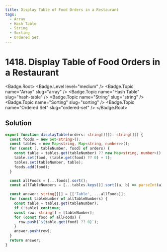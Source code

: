 ```yaml
---
title: Display Table of Food Orders in a Restaurant
tags:
  - Array
  - Hash Table
  - String
  - Sorting
  - Ordered Set
---
```


# 1418. Display Table of Food Orders in a Restaurant

<Badge.Root>
  <Badge.Level level="medium" />
  <Badge.Topic name="Array" slug="array" />
  <Badge.Topic name="Hash Table" slug="hash-table" />
  <Badge.Topic name="String" slug="string" />
  <Badge.Topic name="Sorting" slug="sorting" />
  <Badge.Topic name="Ordered Set" slug="ordered-set" />
</Badge.Root>

## Solution

```typescript filename="solution.ts" copy
export function displayTable(orders: string[][]): string[][] {
  const foods = new Set<string>();
  const tables = new Map<string, Map<string, number>>();
  for (const [, tableNumber, food] of orders) {
    const table = tables.get(tableNumber) ?? new Map<string, number>();
    table.set(food, (table.get(food) ?? 0) + 1);
    tables.set(tableNumber, table);
    foods.add(food);
  }

  const allFoods = [...foods].sort();
  const allTableNumbers = [...tables.keys()].sort((a, b) => parseInt(a) - parseInt(b));

  const answer: string[][] = [['Table', ...allFoods]];
  for (const tableNumber of allTableNumbers) {
    const table = tables.get(tableNumber);
    if (!table) continue;
    const row: string[] = [tableNumber];
    for (const food of allFoods) {
      row.push(`${table.get(food) ?? 0}`);
    }
    answer.push(row);
  }
  return answer;
}
```

<ProblemLink
  codingSite="leetcode"
  href="https://leetcode.com/problems/display-table-of-food-orders-in-a-restaurant"
  title="Display Table of Food Orders in a Restaurant"
/>
